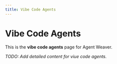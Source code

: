 ```yaml
---
title: Vibe Code Agents
---
```


# Vibe Code Agents

This is the **vibe code agents** page for Agent Weaver.

_TODO: Add detailed content for viue code agents._
